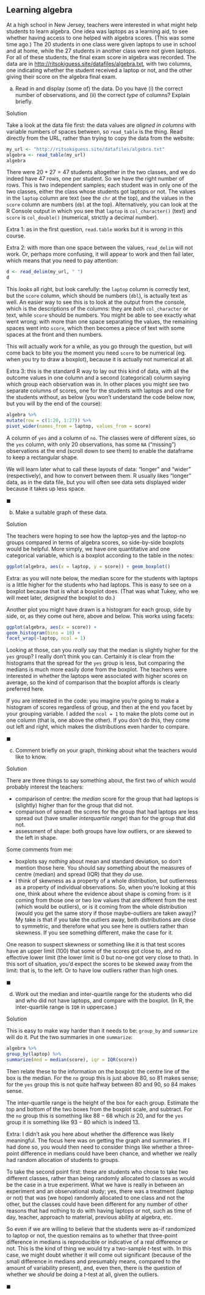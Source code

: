 ## Learning algebra

 At a high  school in New Jersey, teachers were interested in what might help students to learn algebra. One idea was laptops as a learning aid, to see whether having access to one helped with algebra scores. (This was some time ago.) The 20 students in one class were given laptops to use in school and at home, while the 27 students in another class were not given laptops. For all of these students, the final exam score in algebra was recorded. The data are in [http://ritsokiguess.site/datafiles/algebra.txt](http://ritsokiguess.site/datafiles/algebra.txt), with two columns, one indicating whether the student received a laptop or not, and the other giving their score on the algebra final exam.



(a) Read in and display (some of) the data. Do you have (i) the correct number of observations, and (ii) the correct *type* of columns? Explain briefly.

Solution


Take a look at the data file first: the data values are *aligned in columns* with variable numbers of spaces between, so `read_table` is the thing. Read directly from the URL, rather than trying to copy the data from the website:

```r
my_url <- "http://ritsokiguess.site/datafiles/algebra.txt"
algebra <- read_table(my_url)
algebra
```


There were $20+27=47$ students altogether in the two classes, and we do indeed have 47 rows, one per student. So we have the right number of rows. This is two independent samples; each student was in only one of the two classes, either the class whose students got laptops or not.
The values in the `laptop` column are text (see the `chr` at the top), and the values in the `score` column are numbers (`dbl` at the top). Alternatively, you can look at the R Console output in which you see that `laptop` is `col_character()` (text) and `score` is `col_double()` (numerical, strictly a decimal number).


Extra 1: as in the first question, `read.table` works but it is *wrong* in this course.

Extra 2: with more than one space between the values, `read_delim` will not work. Or, perhaps more confusing, it will appear to work and then fail later, which means that you need to pay attention:

```r
d <- read_delim(my_url, " ")
d
```

This *looks*  all right, but look carefully: the `laptop` column is correctly text, but the `score` column, which should be numbers (`dbl`), is actually text as well.  An easier way to see this is to look at the output from the console, which is the descriptions of the columns: they are *both* `col_character` or text, while `score` should be numbers. You might be able to see exactly what went wrong: with more than one space separating the values, the remaining spaces went into `score`, which then becomes a piece of text with some spaces at the front and then numbers.

This will actually work for a while, as you go through the question, but will come back to bite you the moment you need `score` to be numerical (eg. when you try to draw a boxplot), because it is actually not numerical at all.

Extra 3: this is the standard R way to lay out this kind of data, with all the outcome values in one column and a second (categorical) column saying which group each observation was in. In other places you might see two separate columns of scores, one for the students with laptops and one for the students without, as below (you won't understand the code below now, but you will by the end of the course):

```r
algebra %>% 
mutate(row = c(1:20, 1:27)) %>% 
pivot_wider(names_from = laptop, values_from = score)
```

A column of `yes` and a column of `no`. The classes were of different sizes, so the `yes` column, with only 20 observations, has some `NA` ("missing") observations at the end (scroll down to see them) to enable  the dataframe to keep a rectangular shape.

We will learn later what to call these layouts of data:  "longer" and "wider" (respectively), and how to convert between them. R usually likes "longer" data, as in the data file, but you will often see data sets displayed wider because it takes up less space.



$\blacksquare$


(b) Make a suitable graph of these data.

Solution


The teachers were hoping to see how the laptop-yes and the laptop-no groups compared in terms of algebra scores, so side-by-side boxplots would be helpful. More simply, we have one quantitative and one categorical variable, which is a boxplot according to the table in the notes:

```r
ggplot(algebra, aes(x = laptop, y = score)) + geom_boxplot()
```

Extra: as you will note below, the median score for the students with laptops is a little higher for the students who had laptops. This is easy to see on a boxplot because that is what a boxplot does. (That was what Tukey, who we will meet later, *designed* the boxplot to do.)

Another plot you might have drawn is a histogram for each group, side by side, or, as they come out here, above and below. This works using facets:

```r
ggplot(algebra, aes(x = score)) + 
geom_histogram(bins = 10) +
facet_wrap(~laptop, ncol = 1)
```
Looking  at those, can you *really* say that the median is slightly higher for the `yes` group? I really don't think you can. Certainly it is clear from the histograms that the spread for the `yes` group is less, but comparing the medians is much more easily done from the boxplot. The teachers were interested in whether the laptops were associated with higher scores on average, so the kind of comparison that the boxplot affords is clearly preferred here. 

If you are interested in the code: you imagine you're  going to make a histogram of scores regardless of group, and then at the end you facet by your grouping variable. I added the `ncol = 1` to make the plots come out in one column (that is, one above the other). If you don't do this, they come out left and right, which makes the distributions even harder to compare.


$\blacksquare$


(c) Comment briefly on your graph, thinking about what the teachers would like to know.

Solution


There are three things to say something about, the first two of which would probably interest the teachers:

- comparison of centre: the *median* score for the group that had laptops is (slightly) higher than for the group that did not.
- comparison of spread: the scores for the group that had laptops are less spread out (have smaller *interquartile range*) than for the group that did not.
- assessment of  shape: both groups have low outliers, or are skewed to the left in shape.

Some comments from me:

- boxplots say *nothing* about mean and standard deviation, so don't mention those here. You should say something about the measures of centre (median) and spread (IQR) that they *do* use.
- I think of skewness as a property of a whole distribution, but outlierness as a property of individual observations. So, when you're looking at this one, think about where the evidence about shape is coming from: is it coming from those one or two low values that are different from the rest (which would be outliers), or is it coming from the whole distribution (would you get the same story if those maybe-outliers are taken away)? My take is that if you take the outliers away, both distributions are close to symmetric, and therefore what you see here is outliers rather than skewness. If you see something different, make the case for it.

One reason to suspect skewness or something  like it is that test scores have an upper limit (100) that some of the scores got close to, and no effective lower limit (the lower limit is 0 but no-one got very close to that). In this sort of situation, you'd expect the scores to be skewed away from the limit: that is, to the left. Or to have low outliers rather than high ones.


$\blacksquare$


(d) Work out the median and  inter-quartile range for the students who did and who did not have laptops, and compare with the boxplot. (In R, the inter-quartile range is `IQR` in uppercase.)

Solution


This is easy to make way harder than it needs to be: `group_by` and `summarize` will do it. Put the two summaries in one `summarize`:

```r
algebra %>% 
group_by(laptop) %>% 
summarize(med = median(score), iqr = IQR(score))
```

Then relate these to the information on the boxplot: the centre line of the box is the median. For the `no` group this is just above 80, so 81 makes sense; for the `yes` group this is not quite halfway between 80 and 90, so 84 makes sense.

The inter-quartile range is the height of the box for each group. Estimate the top and bottom of the two boxes from the boxplot scale, and subtract. For the  `no` group this is something like $88-68$ which *is* 20, and for the `yes` group it is something like $93-80$ which is indeed 13.

Extra: I didn't ask you here about whether the difference was likely meaningful. The focus here was on getting the graph and summaries. If I had done so, you would then need to consider things like whether a three-point difference in medians could have been chance, and whether we really had random allocation of students to groups.

To take the second point first: these are students who chose to take two different classes, rather than being randomly allocated to classes as would be the case in a true experiment. What we have is really in between an experiment and an observational study; yes, there was a treatment (laptop or not) that was (we hope) randomly allocated to one class and not the other, but the classes could have been different for any number of other reasons that had nothing to do with having  laptops or not, such as time of day, teacher, approach to material, previous ability at algebra, etc.

So even if we are willing to believe that the students were as-if randomized to laptop or not, the question remains as to whether that three-point difference in medians is reproducible or indicative of a real difference or not. This is the kind of thing we would try a two-sample $t$-test with. In this case, we might doubt whether it will come out significant (because of the small difference in medians and presumably means, compared to the amount of variability present), and, even then, there is the question of whether we *should* be doing a $t$-test at all, given the outliers.


$\blacksquare$


